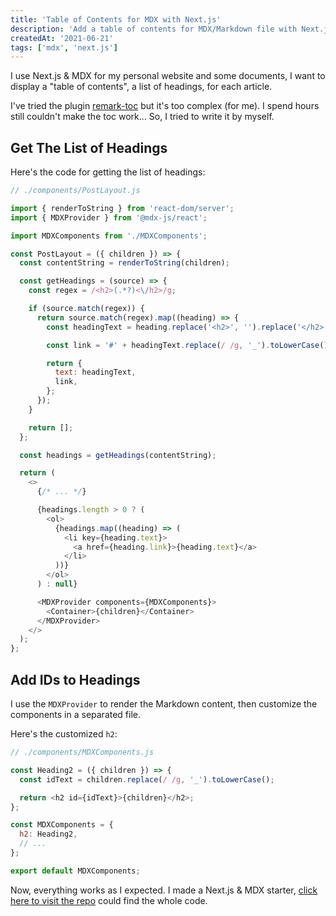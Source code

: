 ```yaml
---
title: 'Table of Contents for MDX with Next.js'
description: 'Add a table of contents for MDX/Markdown file with Next.js.'
createdAt: '2021-06-21'
tags: ['mdx', 'next.js']
---
```


I use Next.js & MDX for my personal website and some documents, I want to display a "table of contents", a list of headings, for each article.

I've tried the plugin [remark-toc](https://github.com/remarkjs/remark-toc) but it's too complex (for me). I spend hours still couldn't make the toc work... So, I tried to write it by myself.

## Get The List of Headings

Here's the code for getting the list of headings:

```javascript
// ./components/PostLayout.js

import { renderToString } from 'react-dom/server';
import { MDXProvider } from '@mdx-js/react';

import MDXComponents from './MDXComponents';

const PostLayout = ({ children }) => {
  const contentString = renderToString(children);

  const getHeadings = (source) => {
    const regex = /<h2>(.*?)<\/h2>/g;

    if (source.match(regex)) {
      return source.match(regex).map((heading) => {
        const headingText = heading.replace('<h2>', '').replace('</h2>', '');

        const link = '#' + headingText.replace(/ /g, '_').toLowerCase();

        return {
          text: headingText,
          link,
        };
      });
    }

    return [];
  };

  const headings = getHeadings(contentString);

  return (
    <>
      {/* ... */}

      {headings.length > 0 ? (
        <ol>
          {headings.map((heading) => (
            <li key={heading.text}>
              <a href={heading.link}>{heading.text}</a>
            </li>
          ))}
        </ol>
      ) : null}

      <MDXProvider components={MDXComponents}>
        <Container>{children}</Container>
      </MDXProvider>
    </>
  );
};
```

## Add IDs to Headings

I use the `MDXProvider` to render the Markdown content, then customize the components in a separated file.

Here's the customized `h2`:

```javascript
// ./components/MDXComponents.js

const Heading2 = ({ children }) => {
  const idText = children.replace(/ /g, '_').toLowerCase();

  return <h2 id={idText}>{children}</h2>;
};

const MDXComponents = {
  h2: Heading2,
  // ...
};

export default MDXComponents;
```

Now, everything works as I expected. I made a Next.js & MDX starter, [click here to visit the repo](https://github.com/cyishere/nextjs-starter) could find the whole code.
